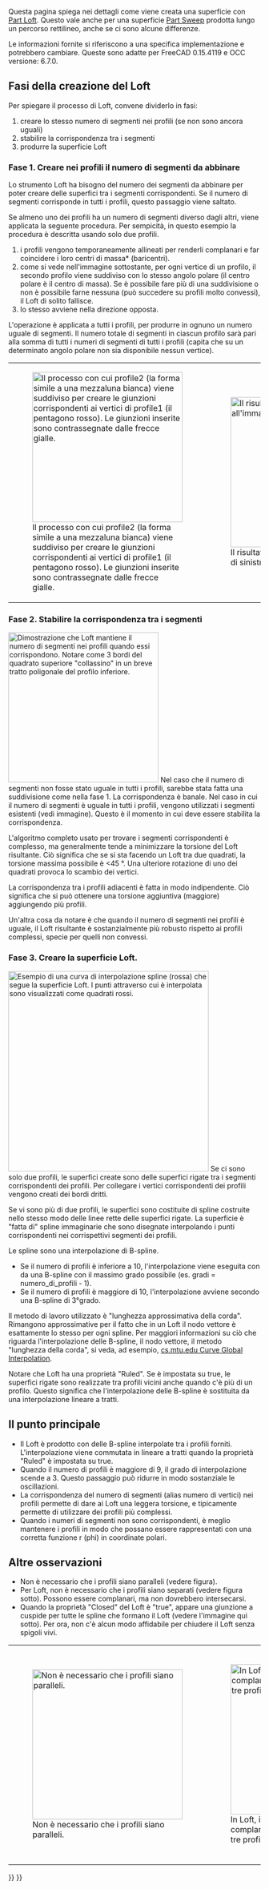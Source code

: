 <languages/>

Questa pagina spiega nei dettagli come viene creata una superficie con [[Part Loft/it|Part Loft]]. Questo vale anche per una superficie [[Part Sweep/it|Part Sweep]] prodotta lungo un percorso rettilineo, anche se ci sono alcune differenze.

Le informazioni fornite si riferiscono a una specifica implementazione e potrebbero cambiare. Queste sono adatte per FreeCAD 0.15.4119 e OCC versione: 6.7.0.

<span id="Stages_of_the_Loft_creation"></span>
==Fasi della creazione del Loft==

Per spiegare il processo di Loft, convene dividerlo in fasi:
# creare lo stesso numero di segmenti nei profili (se non sono ancora uguali)
# stabilire la corrispondenza tra i segmenti
# produrre la superficie Loft

<span id="Step_1._Making_numbers_of_segment_in_profiles_match"></span>
===Fase 1. Creare nei profili il numero di segmenti da abbinare===

Lo strumento Loft ha bisogno del numero dei segmenti da abbinare per poter creare delle superfici tra i segmenti corrispondenti. Se il numero di segmenti corrisponde in tutti i profili, questo passaggio viene saltato.

Se almeno uno dei profili ha un numero di segmenti diverso dagli altri, viene applicata la seguente procedura. Per sempicità, in questo esempio la procedura è descritta usando solo due profili.
# i profili vengono temporaneamente allineati per renderli complanari e far coincidere i loro centri di massa* (baricentri).
# come si vede nell'immagine sottostante, per ogni vertice di un profilo, il secondo profilo viene suddiviso con lo stesso angolo polare (il centro polare è il centro di massa). Se è possibile fare più di una suddivisione o non è possibile farne nessuna (può succedere su profili molto convessi), il Loft di solito fallisce.
# lo stesso avviene nella direzione opposta.

L'operazione è applicata a tutti i profili, per produrre in ognuno un numero uguale di segmenti. Il numero totale di segmenti in ciascun profilo sarà pari alla somma di tutti i numeri di segmenti di tutti i profili (capita che su un determinato angolo polare non sia disponibile nessun vertice).

{|style="margin: 0 auto;"
|[[File:Loft-vertex-insertion.png|thumb|none|300px|Il processo con cui profile2 (la forma simile a una mezzaluna bianca) viene suddiviso per creare le giunzioni corrispondenti ai vertici di profile1 (il pentagono rosso). Le giunzioni inserite sono contrassegnate dalle frecce gialle.]]
|[[File:Loft crescent pentagon.png|thumb|none|300px|Il risultato del Loft relativo all'immagine di sinistra.]]
|}

<span id="Step_2._Establishing_correspondence_between_segments"></span>
===Fase 2. Stabilire la corrispondenza tra i segmenti===

[[File:Loft Number of verts match.png|thumb|300px|Dimostrazione che Loft mantiene il numero di segmenti nei profili quando essi corrispondono. Notare come 3 bordi del quadrato superiore "collassino" in un breve tratto poligonale del profilo inferiore.]]
Nel caso che il numero di segmenti non fosse stato uguale in tutti i profili, sarebbe stata fatta una suddivisione come nella fase 1. La corrispondenza è banale.
Nel caso in cui il numero di segmenti è uguale in tutti i profili, vengono utilizzati i segmenti esistenti (vedi immagine). Questo è il momento in cui deve essere stabilita la corrispondenza. 

L'algoritmo completo usato per trovare i segmenti corrispondenti è complesso, ma generalmente tende a minimizzare la torsione del Loft risultante. Ciò significa che se si sta facendo un Loft tra due quadrati, la torsione massima possibile è <45 °. Una ulteriore rotazione di uno dei quadrati provoca lo scambio dei vertici.

La corrispondenza tra i profili adiacenti è fatta in modo indipendente. Ciò significa che si può ottenere una torsione aggiuntiva (maggiore) aggiungendo più profili.

Un'altra cosa da notare è che quando il numero di segmenti nei profili è uguale, il Loft risultante è sostanzialmente più robusto rispetto ai profili complessi, specie per quelli non convessi.
{{clear}}

<span id="Step_3._Making_the_loft_surface"></span>
===Fase 3. Creare la superficie Loft.===

[[File:Loft B-spline.png|thumb|400px|Esempio di una curva di interpolazione spline (rossa) che segue la superficie Loft. I punti attraverso cui è interpolata sono visualizzati come quadrati rossi.]]
Se ci sono solo due profili, le superfici create sono delle superfici rigate tra i segmenti corrispondenti dei profili. Per collegare i vertici corrispondenti dei profili vengono creati dei bordi dritti.

Se vi sono più di due profili, le superfici sono costituite di spline costruite nello stesso modo delle linee rette delle superfici rigate. La superficie è "fatta di" spline immaginarie che sono disegnate interpolando i punti corrispondenti nei corrispettivi segmenti dei profili.

Le spline sono una interpolazione di B-spline.
* Se il numero di profili è inferiore a 10, l'interpolazione viene eseguita con da una B-spline con il massimo grado possibile (es. gradi = numero_di_profili - 1).
* Se il numero di profili è maggiore di 10, l'interpolazione avviene secondo una B-spline di 3°grado.

Il metodo di lavoro utilizzato è "lunghezza approssimativa della corda". Rimangono approssimative per il fatto che in un Loft il nodo vettore è esattamente lo stesso per ogni spline. Per maggiori informazioni su ciò che riguarda l'interpolazione delle B-spline, il nodo vettore, il metodo "lunghezza della corda", si veda, ad esempio, [http://www.cs.mtu.edu/~shene/COURSES/cs3621/NOTES/INT-APP/CURVE-INT-global.html cs.mtu.edu Curve Global Interpolation ].

Notare che Loft ha una proprietà "Ruled". Se è impostata su true, le superfici rigate sono realizzate tra profili vicini anche quando c'è più di un profilo. Questo significa che l'interpolazione delle B-spline è sostituita da una interpolazione lineare a tratti.
{{clear}}

<span id="The_main_point"></span>
==Il punto principale==

* Il Loft è prodotto con delle B-spline interpolate tra i profili forniti. L'interpolazione viene commutata in lineare a tratti quando la proprietà "Ruled" è impostata su true.
* Quando il numero di profili è maggiore di 9, il grado di interpolazione scende a 3. Questo passaggio può ridurre in modo sostanziale le oscillazioni.
* La corrispondenza del numero di segmenti (alias numero di vertici) nei profili permette di dare ai Loft una leggera torsione, e tipicamente permette di utilizzare dei profili più complessi.
* Quando i numeri di segmenti non sono corrispondenti, è meglio mantenere i profili in modo che possano essere rappresentati con una corretta funzione r (phi) in coordinate polari.

<span id="Additional_remarks"></span>
==Altre osservazioni==

* Non è necessario che i profili siano paralleli (vedere figura).
* Per Loft, non è necessario che i profili siano separati (vedere figura sotto). Possono essere complanari, ma non dovrebbero intersecarsi.
* Quando la proprietà "Closed" del Loft è "true", appare una giunzione a cuspide per tutte le spline che formano il Loft (vedere l'immagine qui sotto). Per ora, non c'è alcun modo affidabile per chiudere il Loft senza spigoli vivi.

{|style="margin: 0 auto;"
|[[File:Loft nonparallel.png|thumb|300px|none|Non è necessario che i profili siano paralleli.]]
|[[File:Loft Coplanar.png|thumb|300px|none|In Loft, i profili possono essere complanari. In questo esempio, due dei tre profili sono complanari.]]
|[[File:Loft-closed.png|thumb|300px|none|Un esempio di un Loft chiuso tra tre profili pentagonali bianchi. Notare la giunzione non levigata sul profilo più esterno. Questo è il primo profilo nel loft chiuso.]]
|}


{{Part Tools navi{{#translation:}}}}
{{Userdocnavi{{#translation:}}}}